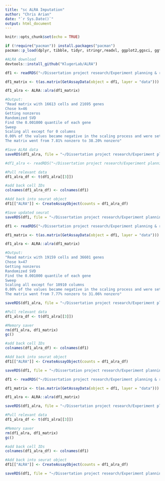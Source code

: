 ---
title: "sc ALRA Imputation"
author: "Chris Arian"
date: "`r Sys.Date()`"
output: html_document
---

```{r setup, include=FALSE}
knitr::opts_chunk$set(echo = TRUE)
```


```{r packages}

if (!require("pacman")) install.packages("pacman")
pacman::p_load(dplyr, tibble, tidyr, stringr,readxl, ggplot2,ggsci, ggthemes, NormExpression, SoupX, scuttle, Seurat, scran, SeuratDisk, devtools, ggridges, patchwork)

#ALRA download
devtools::install_github("KlugerLab/ALRA")

```



```{r ALRA Paper 1}
df1 <- readRDS("~/Dissertation project research/Experiment planning & results/Deconvolution/Paper1/chris_df.rds")

df1_matrix <- t(as.matrix(GetAssayData(object = df1, layer = "data")))

df1_alra <- ALRA::alra(df1_matrix)

#Output:
"Read matrix with 16613 cells and 21695 genes
Chose k=46
Getting nonzeros
Randomized SVD
Find the 0.001000 quantile of each gene
Sweep
Scaling all except for 0 columns
0.00% of the values became negative in the scaling process and were set to zero
The matrix went from 7.81% nonzero to 38.20% nonzero"

#Save ALRA data
saveRDS(df1_alra, file = "~/Dissertation project research/Experiment planning & results/Deconvolution/Paper1/Paper1_ALRA_data.rds")

#df1_alra <- readRDS("~/Dissertation project research/Experiment planning & results/Deconvolution/Paper1/Paper1_ALRA_data.rds")

#Pull relevant data
df1_alra_df <- t(df1_alra[[3]])

#add back cell IDs
colnames(df1_alra_df) <- colnames(df1)

#Add back into seurat object
df1[["ALRA"]] <- CreateAssayObject(counts = df1_alra_df)

#Save updated seurat
saveRDS(df1, file = "~/Dissertation project research/Experiment planning & results/Deconvolution/Paper1/Paper1_chris_df_withALRA.rds")


```

```{r ALRA paper 2}

df1 <- readRDS("~/Dissertation project research/Experiment planning & results/Deconvolution/Proximal to distal survey/chris_df2.rds")

df1_matrix <- t(as.matrix(GetAssayData(object = df1, layer = "data")))

df1_alra <- ALRA::alra(df1_matrix)

#Output: 
"Read matrix with 19159 cells and 36601 genes
Chose k=47
Getting nonzeros
Randomized SVD
Find the 0.001000 quantile of each gene
Sweep
Scaling all except for 10910 columns
0.00% of the values became negative in the scaling process and were set to zero
The matrix went from 7.77% nonzero to 31.06% nonzero"

saveRDS(df1_alra, file = "~/Dissertation project research/Experiment planning & results/Deconvolution/Proximal to distal survey/Paper2_alra_matrix.rds")

#Pull relevant data
df1_alra_df <- t(df1_alra[[3]])

#Memory saver
rm(df1_alra, df1_matrix)
gc()

#add back cell IDs
colnames(df1_alra_df) <- colnames(df1)

#Add back into seurat object
df1[["ALRA"]] <- CreateAssayObject(counts = df1_alra_df)

saveRDS(df1, file = "~/Dissertation project research/Experiment planning & results/Deconvolution/Proximal to distal survey/Paper2_chris_df_withALRA.rds")
```


```{r paper 3}

df1 <- readRDS("~/Dissertation project research/Experiment planning & results/Deconvolution/Paper 3/Paper3_df_CA_Nonimputed.rds")

df1_matrix <- t(as.matrix(GetAssayData(object = df1, layer = "data")))

df1_alra <- ALRA::alra(df1_matrix)

saveRDS(df1_alra, file = "~/Dissertation project research/Experiment planning & results/Deconvolution/Paper 3/Paper3_alra_matrix.rds")

#Pull relevant data
df1_alra_df <- t(df1_alra[[3]])

#Memory saver
rm(df1_alra, df1_matrix)
gc()

#add back cell IDs
colnames(df1_alra_df) <- colnames(df1)

#Add back into seurat object
df1[["ALRA"]] <- CreateAssayObject(counts = df1_alra_df)

saveRDS(df1, file = "~/Dissertation project research/Experiment planning & results/Deconvolution/Paper 3/Paper3_chris_df_withALRA.rds")
```

